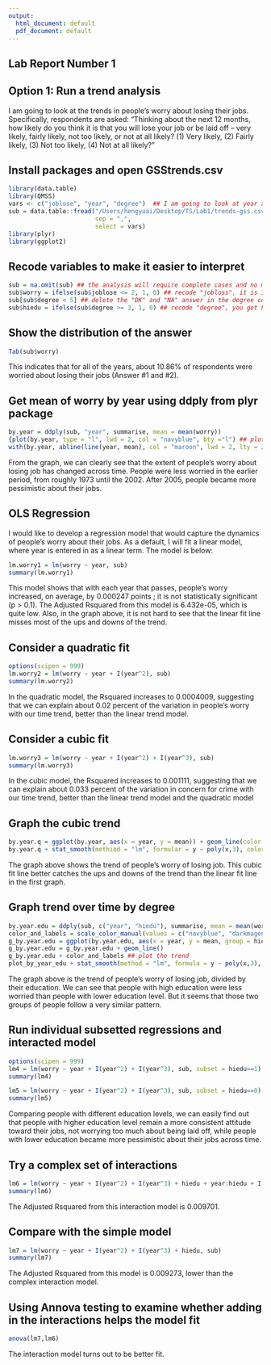 ```yaml
---
output:
  html_document: default
  pdf_document: default
---
```

## Lab Report Number 1

## Option 1: Run a trend analysis

I am going to look at the trends in people's worry about losing their jobs. Specifically, respondents are asked: "Thinking about the next 12 months, how likely do you think it is that you will lose your job or be laid off -- very likely, fairly likely, not too likely, or not at all likely? (1) Very likely, (2) Fairly likely, (3) Not too likely, (4) Not at all likely?"

## Install packages and open GSStrends.csv
```r
library(data.table)
library(QMSS)
vars <- c("joblose", "year", "degree")  ## I am going to look at year and education
sub = data.table::fread("/Users/hengyuai/Desktop/TS/Lab1/trends-gss.csv",
                        sep = ",",
                        select = vars)
library(plyr)
library(ggplot2)

```

## Recode variables to make it easier to interpret
```r
sub = na.omit(sub) ## the analysis will require complete cases and no missings on any of these values
sub$worry = ifelse(sub$joblose <= 2, 1, 0) ## recode "jobloss", it is 1 if you are worried about losing your job
sub[sub$degree < 5] ## delete the "DK" and "NA" answer in the degree column
sub$hiedu = ifelse(sub$degree >= 3, 1, 0) ## recode "degree", you got higher education if you received a bachelor or graduate degree
```

## Show the distribution of the answer
```r
Tab(sub$worry)
```
This indicates that for all of the years, about 10.86% of respondents were worried about losing their jobs (Answer #1 and #2).

## Get mean of worry by year using ddply from plyr package
```r
by.year = ddply(sub, "year", summarise, mean = mean(worry))
{plot(by.year, type = "l", lwd = 2, col = "navyblue", bty ="l") ## plot the trend
with(by.year, abline(line(year, mean), col = "maroon", lwd = 2, lty = 2))} ## add a fitted line 
```

From the graph, we can clearly see that the extent of people's worry about losing job has changed across time. People were less worried in the earlier period, from roughly 1973 until the 2002. After 2005, people became more pessimistic about their jobs.

## OLS Regression
I would like to develop a regression model that would capture the dynamics of people's worry about their jobs. As a default, I will fit a linear model, where year is entered in as a linear term. The model is below:
```r
lm.worry1 = lm(worry ~ year, sub)
summary(lm.worry1)
```
This model shows that with each year that passes, people's worry increased, on average, by 0.000247 points ; it is not statistically significant (p > 0.1). The Adjusted Rsquared from this model is 6.432e-05, which is quite low. 
Also, in the graph above, it is not hard to see that the linear fit line misses most of the ups and downs of the trend.

## Consider a quadratic fit
```r
options(scipen = 999)
lm.worry2 = lm(worry ~ year + I(year^2), sub)
summary(lm.worry2)
```
In the quadratic model, the Rsquared increases to 0.0004009, suggesting that we can explain about 0.02 percent of the variation in people's worry with our time trend, better than the linear trend model.

## Consider a cubic fit
```r
lm.worry3 = lm(worry ~ year + I(year^2) + I(year^3), sub)
summary(lm.worry3)
```
In the cubic model, the Rsquared increases to 0.001111, suggesting that we can explain about 0.033 percent of the variation in concern for crime with our time trend, better than the linear trend model and the quadratic model

## Graph the cubic trend
```r
by.year.q = ggplot(by.year, aes(x = year, y = mean)) + geom_line(color = "navyblue") ## plot the trend
by.year.q + stat_smooth(methiod = "lm", formular = y ~ poly(x,3), color = "maroon", se = F, lty = 2) ## add a cubic fitted line
```

The graph above shows the trend of people's worry of losing job. This cubic fit line better catches the ups and downs of the trend than the linear fit line in the first graph.

## Graph trend over time by degree
```r
by.year.edu = ddply(sub, c("year", "hiedu"), summarise, mean = mean(worry, na.rm = T))
color_and_labels = scale_color_manual(values = c("navyblue", "darkmagenta"), labels = c("not receive high education", " receive high education"), name = "")
g_by.year.edu = ggplot(by.year.edu, aes(x = year, y = mean, group = hiedu, color = factor(hiedu)))
g_by.year.edu = g_by.year.edu + geom_line()
g_by.year.edu + color_and_labels ## plot the trend
plot_by_year_edu + stat_smooth(method = "lm", formula = y ~ poly(x,3), se = F, lty = 2) # add cubic fit lines

```

The graph above is the trend of people's worry of losing job, divided by their education. We can see that people with high education were less worried than people with lower education level. But it seems that those two groups of people follow a very similar pattern.

## Run individual subsetted regressions and interacted model
```r
options(scipen = 999)
lm4 = lm(worry ~ year + I(year^2) + I(year^3), sub, subset = hiedu==1)
summary(lm4)
```

```r
lm5 = lm(worry ~ year + I(year^2) + I(year^3), sub, subset = hiedu==0)
summary(lm5)
```
Comparing people with different education levels, we can easily find out that people with higher education level remain a more consistent attitude toward their jobs, not worrying too much about being laid off, while people with lower education became more pessimistic about their jobs across time.

## Try a complex set of interactions
```r
lm6 = lm(worry ~ year + I(year^2) + I(year^3) + hiedu + year:hiedu + I(year^2):hiedu + I(year^3):hiedu, sub)
summary(lm6)
```
The Adjusted Rsquared from this interaction model is 0.009701.

## Compare with the simple model
```r
lm7 = lm(worry ~ year + I(year^2) + I(year^3) + hiedu, sub)
summary(lm7)
```
The Adjusted Rsquared from this model is 0.009273, lower than the complex interaction model.

## Using Annova testing to examine whether adding in the interactions helps the model fit
```r
anova(lm7,lm6)
```
The interaction model turns out to be better fit.